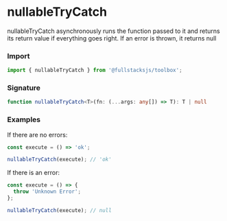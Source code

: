 # nullableTryCatch

nullableTryCatch asynchronously runs the function passed to it and returns its
return value if everything goes right. If an error is thrown, it returns null

### Import

```typescript copy
import { nullableTryCatch } from '@fullstacksjs/toolbox';
```

### Signature

```typescript copy
function nullableTryCatch<T>(fn: (...args: any[]) => T): T | null
```

### Examples

If there are no errors:

```typescript copy
const execute = () => 'ok';

nullableTryCatch(execute); // 'ok'
```

If there is an error:

```typescript copy
const execute = () => {
  throw 'Unknown Error';
};

nullableTryCatch(execute); // null
```

